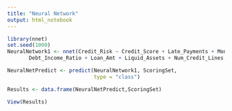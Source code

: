 ```yaml
---
title: "Neural Network"
output: html_notebook
---
```



```r
library(nnet)
set.seed(1000)
NeuralNetwork1 <- nnet(Credit_Risk ~ Credit_Score + Late_Payments + Months_In_Job + 
       Debt_Income_Ratio + Loan_Amt + Liquid_Assets + Num_Credit_Lines, data=TrainingSet, size=8, maxit=10000 )
```
```R
NeuralNetPredict <- predict(NeuralNetwork1, ScoringSet, 
                            type = "class")
```

```R
Results <- data.frame(NeuralNetPredict,ScoringSet)
```

```R
View(Results)
```